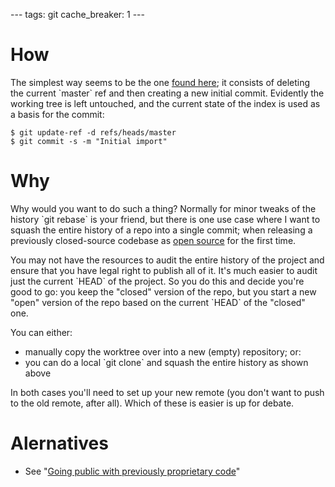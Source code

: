 ---
tags: git
cache_breaker: 1
---
= How =

The simplest way seems to be the one [http://stackoverflow.com/questions/1657017/git-squash-all-commits-into-a-single-commit found here]; it consists of deleting the current `master` ref and then creating a new initial commit. Evidently the working tree is left untouched, and the current state of the index is used as a basis for the commit:

<pre lang="shell">$ git update-ref -d refs/heads/master
$ git commit -s -m "Initial import"</pre>

= Why =

Why would you want to do such a thing? Normally for minor tweaks of the history `git rebase` is your friend, but there is one use case where I want to squash the entire history of a repo into a single commit; when releasing a previously closed-source codebase as [[open source]] for the first time.

You may not have the resources to audit the entire history of the project and ensure that you have legal right to publish all of it. It's much easier to audit just the current `HEAD` of the project. So you do this and decide you're good to go: you keep the "closed" version of the repo, but you start a new "open" version of the repo based on the current `HEAD` of the "closed" one.

You can either:

* manually copy the worktree over into a new (empty) repository; or:
* you can do a local `git clone` and squash the entire history as shown above

In both cases you'll need to set up your new remote (you don't want to push to the old remote, after all). Which of these is easier is up for debate.

= Alernatives =

* See "[[Going public with previously proprietary code]]"
